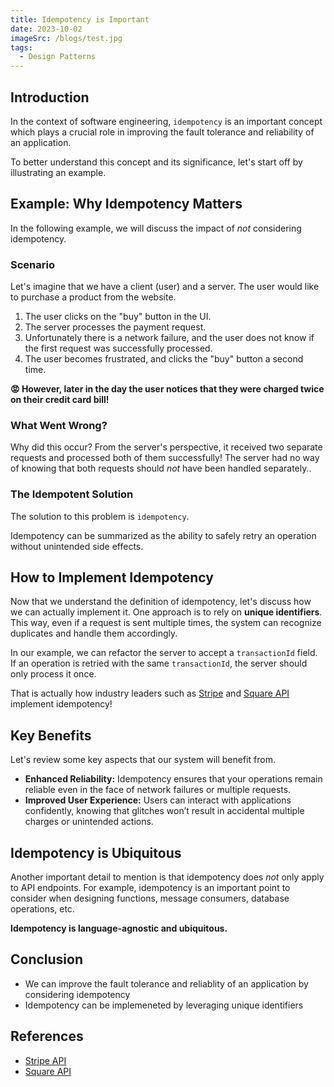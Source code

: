 ```yaml
---
title: Idempotency is Important
date: 2023-10-02
imageSrc: /blogs/test.jpg
tags:
  - Design Patterns
---
```


## Introduction

In the context of software engineering, `idempotency` is an important concept which plays a crucial role in improving the fault tolerance and reliability of an application.

To better understand this concept and its significance, let's start off by illustrating an example.

## Example: Why Idempotency Matters

In the following example, we will discuss the impact of _not_ considering idempotency.

### Scenario

Let's imagine that we have a client (user) and a server. The user would like to purchase a product from the website.

1. The user clicks on the "buy" button in the UI.
2. The server processes the payment request.
3. Unfortunately there is a network failure, and the user does not know if the first request was successfully processed.
4. The user becomes frustrated, and clicks the "buy" button a second time.

**😡 However, later in the day the user notices that they were charged twice on their credit card bill!**

<ThemeImage
  srcLight="/blogs/idempotency/example-without-idempotency-light.png"
  srcDark="/blogs/idempotency/example-without-idempotency-dark.png"
  alt="User being charged twice because idempotency was not considered"
  width={1213}
  height={734}
/>

### What Went Wrong?

Why did this occur? From the server's perspective, it received two separate requests and processed both of them successfully!
The server had no way of knowing that both requests should _not_ have been handled separately..

### The Idempotent Solution

The solution to this problem is `idempotency`.

Idempotency can be summarized as the ability to safely retry an operation without unintended side effects.

## How to Implement Idempotency

Now that we understand the definition of idempotency, let's discuss how we can actually implement it.
One approach is to rely on **unique identifiers**. This way, even if a request is sent multiple times, the system can recognize duplicates and handle them accordingly.

In our example, we can refactor the server to accept a `transactionId` field. If an operation is retried with the same `transactionId`, the server should only process it once.

That is actually how industry leaders such as [Stripe](https://stripe.com/docs/api/idempotent_requests) and [Square API](https://developer.squareup.com/docs/build-basics/common-api-patterns/idempotency)
implement idempotency!

<ThemeImage
  srcLight="/blogs/idempotency/example-with-idempotency-light.png"
  srcDark="/blogs/idempotency/example-with-idempotency-dark.png"
  alt="User not being charged twice because idempotency was considered"
  width={1559}
  height={734}
/>

## Key Benefits

Let's review some key aspects that our system will benefit from.

- **Enhanced Reliability:** Idempotency ensures that your operations remain reliable even in the face of network failures or multiple requests.
- **Improved User Experience:** Users can interact with applications confidently, knowing that glitches won’t result in accidental multiple charges or unintended actions.

## Idempotency is Ubiquitous

Another important detail to mention is that idempotency does _not_ only apply to API endpoints.
For example, idempotency is an important point to consider when designing functions, message consumers, database operations, etc.

**Idempotency is language-agnostic and ubiquitous.**

## Conclusion

- We can improve the fault tolerance and reliablity of an application by considering idempotency
- Idempotency can be implemeneted by leveraging unique identifiers

## References

- [Stripe API](https://stripe.com/docs/api/idempotent_requests)
- [Square API](https://developer.squareup.com/docs/build-basics/common-api-patterns/idempotency)
